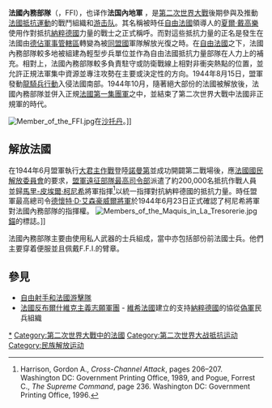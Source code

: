 {{Infobox military unit
|unit_name = Forces françaises de l'intérieur<br/>法國內務部隊
|image=136 Drapeau de la 2e compagnie du 1er bataillon des FFI du Finistère.jpg
|caption= 法國內務部隊上第1營第2連旗幟的[[洛林十字|洛林十字]]標記，象徵[[法國抵抗運動|法國抵抗運動]]。
|dates=1944–1945
|country={{flagdeco| France}}[[法國|法國]]
|allegiance={{flagdeco|Free France}}[[自由法國|自由法國]]
|branch=
|type=[[準軍事|準軍事]]組織<br>[[非正規|非正規]]軍隊
|role=
|size= 約400,000人 （1944年10月）
|equipment= 主要為[[輕兵器|輕兵器]]如手槍、[[衝鋒槍|衝鋒槍]]<br/>法製、英製、美製、德製武器
|command_structure=
|current_commander=
|garrison=[[第二次世界大戰德佔法國軍事管轄區|德佔法國軍事管轄區]]<br/>[[自由法國|自由法國]]
|ceremonial_chief=
|colonel_of_the_regiment=
|nickname=
|patron=
|motto=
|colors=
|march=
|mascot=
|battles=[[第二次世界大戰|第二次世界大戰]]
|notable_commanders= [[馬里-皮埃爾·柯尼希|馬里-皮埃爾·柯尼希]]
|anniversaries=
}}

'''法國內務部隊'''（{{lang-fr|Forces françaises de l'Intérieur}}，FFI），也译作'''法国內地軍''' ，是[[第二次世界大戰|第二次世界大戰]]後期參與及推動[[法國抵抗運動|法國抵抗運動]]的戰鬥組織和[[游擊戰|游击队]]。其名稱被時任[[自由法國|自由法國]]領導人的[[夏爾·戴高樂|夏爾·戴高樂]]使用作對抵抗[[納粹德國|納粹德國]]力量的戰士之正式稱呼。而對這些抵抗力量的正名是發生在法國由[[第二次世界大戰德佔法國軍事管轄區|德佔軍事管轄區]]轉變為被[[同盟國_(第二次世界大戰)|同盟國]]軍隊解放光復之時。在[[自由法國|自由法國]]之下，法國內務部隊較多地被組建為輕型步兵單位並作為自由法國抵抗力量部隊在人力上的補充。相對上，法國內務部隊較多負責駐守或防衛戰線上相對非衝突熱點的位置，並允許正規法軍集中資源並專注攻勢在主要或決定性的方向。1944年8月15日，盟軍發動[[龍騎兵行動|龍騎兵行動]]入侵法國南部。1944年10月，隨著絕大部份的法國被解放後，法國內務部隊並併入正規[[法國第一集團軍_(二战)|法國第一集團軍]]之中，並結束了第二次世界大戰中法國非正規軍的時代。

[[File:Member_of_the_FFI.jpg|thumb]]在[[沙托丹|沙托丹]]。]]

==解放法國==
在1944年6月盟軍執行[[大君主作戰|大君主作戰]]登陸[[諾曼第|諾曼第]]並成功開闢第二戰場後，應[[法國國民解放委員會|法國國民解放委員會]]的要求，[[盟軍遠征部隊最高司令部|盟軍遠征部隊最高司令部]]派遣了約200,000名抵抗作戰人員並歸[[馬里-皮埃爾·柯尼希|馬里-皮埃爾·柯尼希]]將軍指揮<ref>Harrison, Gordon A., ''Cross-Channel Attack'', pages 206–207. Washington DC: Government Printing Office, 1989, and Pogue, Forrest C., ''The Supreme Command'', page 236. Washington DC: Government Printing Office, 1996.</ref>以統一指揮對抗納粹德國的抵抗力量。時任盟軍最高總司令[[德懷特·艾森豪威爾|德懷特·D·艾森豪威爾將軍]]於1944年6月23日正式確認了柯尼希將軍對法國內務部隊的指揮權。
[[File:Members_of_the_Maquis_in_La_Tresorerie.jpg|thumb]][[錨|錨]]的標誌。]]

法國內務部隊主要由使用私人武器的士兵組成，當中亦包括部份前法國士兵。他們主要穿着便服並且佩戴F.F.I.的臂章。

== 參見 ==
*[[自由射手和法國游擊隊|自由射手和法國游擊隊]]
*[[法國反布爾什維克主義志願軍團|法國反布爾什維克主義志願軍團]] - [[維希法國|維希法國]]建立的支持[[納粹德國|納粹德國]]的協從[[偽軍|偽軍]]民兵組織

{{World War II}}

[[Category:法國抵抗運動|*]]
[[Category:第二次世界大戰中的法國|Category:第二次世界大戰中的法國]]
[[Category:第二次世界大战抵抗运动|Category:第二次世界大战抵抗运动]]
[[Category:民族解放运动|Category:民族解放运动]]